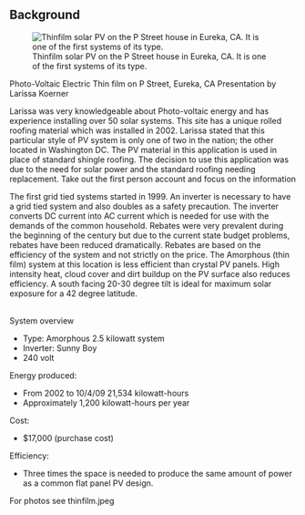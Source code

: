 == Background  ==

[[Image:thinfilm.jpeg|thumb|right|Thinfilm solar PV on the P Street house in Eureka, CA.  It is one of the first systems of its type.]]

Photo-Voltaic Electric Thin film on P Street, Eureka, CA Presentation by Larissa Koerner 

Larissa was very knowledgeable about Photo-voltaic energy and has experience installing over 50 solar systems. This site has a unique rolled roofing material which was installed in 2002. Larissa stated that this particular style of PV system is only one of two in the nation; the other located in Washington DC. The PV material in this application is used in place of standard shingle roofing. The decision to use this application was due to the need for solar power and the standard roofing needing replacement. Take out the first person account and focus on the information 

The first grid tied systems started in 1999. An inverter is necessary to have a grid tied system and also doubles as a safety precaution. The inverter converts DC current into AC current which is needed for use with the demands of the common household. Rebates were very prevalent during the beginning of the century but due to the current state budget problems, rebates have been reduced dramatically. Rebates are based on the efficiency of the system and not strictly on the price. The Amorphous (thin film) system at this location is less efficient than crystal PV panels. High intensity heat, cloud cover and dirt buildup on the PV surface also reduces efficiency. A south facing 20-30 degree tilt is ideal for maximum solar exposure for a 42 degree latitude. 

<br> System overview<br> 

*Type: Amorphous 2.5 kilowatt system 
*Inverter: Sunny Boy 
*240 volt <br>

Energy produced:<br> 

*From 2002 to 10/4/09 21,534 kilowatt-hours 
*Approximately 1,200 kilowatt-hours per year <br>

Cost: 

*$17,000 (purchase cost)<br>

Efficiency: 

*Three times the space is needed to produce the same amount of power as a common flat panel PV design. <br>

For photos see thinfilm.jpeg {{catneeded}}